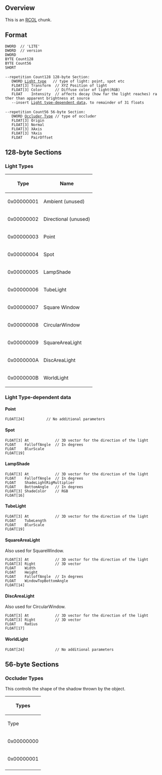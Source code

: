 ==Overview==
This is an [[RCOL|RCOL]] chunk.

==Format==
 DWORD	// 'LITE'
 DWORD	// version
 DWORD
 BYTE Count128
 BYTE Count56
 SHORT
 
 --repetition Count128 128-byte Section:
 	DWORD [[#Light Types|Light type]]	// type of light: point, spot etc
 	FLOAT[3] Transform	// XYZ Position of light
 	FLOAT[3] Color    	// Diffuse color of light(RGB)
 	FLOAT    Intensity	// affects decay (how far the light reaches) rather than apparent brightness at source
 	--insert [[#Light Type-dependent data|Light type-dependent data]], to remainder of 31 floats
 
 --repetition Count56 56-byte Section:
 	DWORD [[#Occluder Types|Occluder Type]]	// type of occluder
 	FLOAT[3] Origin
 	FLOAT[3] Normal
 	FLOAT[3] XAxis
 	FLOAT[3] YAxis
 	FLOAT    PairOffset

==128-byte Sections==
===Light Types===
{| class="wikitable" border="1"
|-
! Type!!Name
|-
| 0x00000001 ||Ambient (unused)
|-
| 0x00000002 ||Directional (unused)
|-
| 0x00000003 ||Point
|-
| 0x00000004 ||Spot
|-
| 0x00000005 ||LampShade
|-
| 0x00000006 ||TubeLight
|-
| 0x00000007 ||Square Window
|-
| 0x00000008 ||CircularWindow
|-
| 0x00000009 ||SquareAreaLight
|-
| 0x0000000A ||DiscAreaLight
|-
| 0x0000000B ||WorldLight
|}
===Light Type-dependent data===
====Point====
 FLOAT[24]         	// No additional parameters
====Spot====
 FLOAT[3] At          	// 3D vector for the direction of the light
 FLOAT    FalloffAngle	// In degrees
 FLOAT    BlurScale
 FLOAT[19]
====LampShade====
 FLOAT[3] At          	// 3D vector for the direction of the light
 FLOAT    FalloffAngle	// In degrees
 FLOAT    ShadeLightRigMultiplier
 FLOAT    BottomAngle	// In degrees
 FLOAT[3] ShadeColor	// RGB
 FLOAT[16]
====TubeLight====
 FLOAT[3] At          	// 3D vector for the direction of the light
 FLOAT    TubeLength
 FLOAT    BlurScale
 FLOAT[19]
====SquareAreaLight====
Also used for SquareWindow.
 FLOAT[3] At          	// 3D vector for the direction of the light
 FLOAT[3] Right       	// 3D vector
 FLOAT    Width
 FLOAT    Height
 FLOAT    FalloffAngle	// In degrees
 FLOAT    WindowTopBottomAngle
 FLOAT[14]
====DiscAreaLight====
Also used for CircularWindow.
 FLOAT[3] At          	// 3D vector for the direction of the light
 FLOAT[3] Right       	// 3D vector
 FLOAT    Radius
 FLOAT[17]
====WorldLight====
 FLOAT[24]          	// No additional parameters

==56-byte Sections==
===Occluder Types===
This controls the shape of the shadow thrown by the object.
{| class="wikitable" border="1"
! colspan="3" | Types
|-
! Type!!Name
|-
| 0x00000000 ||Disc
|-
| 0x00000001 ||Rectangle
|-
|}
